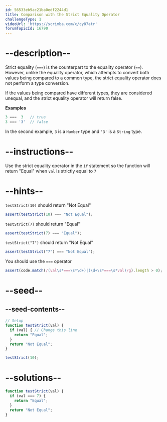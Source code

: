 ```yaml
---
id: 56533eb9ac21ba0edf2244d1
title: Comparison with the Strict Equality Operator
challengeType: 1
videoUrl: 'https://scrimba.com/c/cy87atr'
forumTopicId: 16790
---
```


# --description--

Strict equality (`===`) is the counterpart to the equality operator (`==`). However, unlike the equality operator, which attempts to convert both values being compared to a common type, the strict equality operator does not perform a type conversion.

If the values being compared have different types, they are considered unequal, and the strict equality operator will return false.

**Examples**

```js
3 ===  3   // true
3 === '3'  // false
```

In the second example, `3` is a `Number` type and `'3'` is a `String` type.

# --instructions--

Use the strict equality operator in the `if` statement so the function will return "Equal" when `val` is strictly equal to `7`

# --hints--

`testStrict(10)` should return "Not Equal"

```js
assert(testStrict(10) === "Not Equal");
```

`testStrict(7)` should return "Equal"

```js
assert(testStrict(7) === "Equal");
```

`testStrict("7")` should return "Not Equal"

```js
assert(testStrict("7") === "Not Equal");
```

You should use the `===` operator

```js
assert(code.match(/(val\s*===\s*\d+)|(\d+\s*===\s*val)/g).length > 0);
```

# --seed--

## --seed-contents--

```js
// Setup
function testStrict(val) {
  if (val) { // Change this line
    return "Equal";
  }
  return "Not Equal";
}

testStrict(10);
```

# --solutions--

```js
function testStrict(val) {
  if (val === 7) {
    return "Equal";
  }
  return "Not Equal";
}
```
